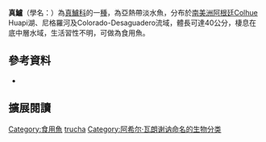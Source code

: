{{Speciesbox
| image = Anales de la Sociedad Cientfica Argentina (18167458641).jpg
| image2 = Percichthys trucha.png
| status = NE
| status_system = IUCN3.1
| genus = Percichthys
| species = trucha
| authority = [[Achille_Valenciennes|Valenciennes]], 1833
| synonyms = *''Perca trucha'',Valenciennes, 1833
*''Percichthys vinciguerrae'',Perugia, 1891
*''Percichthys vinciguerrai'',Perugia, 1891
|}}

'''真鱸'''（學名：''{{lang|la|Percichthys trucha}}''）為[[真鱸科|真鱸科]]{{le|真鱸屬|Percichthys}}的一[[種|種]]，為亞熱帶淡水魚，分布於[[南美洲|南美洲]][[阿根廷|阿根廷]]Colhue Huapi湖、尼格羅河及Colorado-Desaguadero流域，體長可達40公分，棲息在底中層水域，生活習性不明，可做為食用魚。
==參考資料==
*{{FishBase_species|genus=Percichthys|species=trucha|year=2016|month=8}}

== 擴展閱讀 == 
{{refbegin}}
{{wikispecies-inline|Percichthys trucha|真鱸}}
{{refend}}
{{Taxonbar|from=Q5548849}}

[[Category:食用魚|Category:食用魚]]
[[Category:真鱸屬|trucha]]
[[Category:阿希尔·瓦朗谢讷命名的生物分类|Category:阿希尔·瓦朗谢讷命名的生物分类]]


{{魚類小作品}}